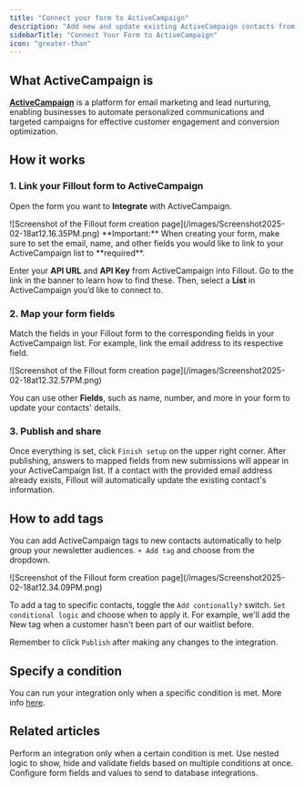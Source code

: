 ```yaml
---
title: "Connect your form to ActiveCampaign"
description: "Add new and update existing ActiveCampaign contacts from a Fillout form to grow your newsletter audience. Add tags to contacts based on conditions in your form."
sidebarTitle: "Connect Your Form to ActiveCampaign"
icon: "greater-than"
---
```


## What ActiveCampaign is

[**ActiveCampaign**](https://www.fillout.com/integrations/activecampaign) is a platform for email marketing and lead nurturing, enabling businesses to automate personalized communications and targeted campaigns for effective customer engagement and conversion optimization.

## How it works

### **1. Link your Fillout form to ActiveCampaign**

Open the form you want to **Integrate** with ActiveCampaign.

<Frame>
  ![Screenshot of the Fillout form creation page](/images/Screenshot2025-02-18at12.16.35PM.png)
</Frame>

<Check>
  **Important:** When creating your form, make sure to set the email, name, and other fields you would like to link to your ActiveCampaign list to **required**.
</Check>

Enter your **API URL** and **API Key** from ActiveCampaign into Fillout. Go to the link in the banner to learn how to find these. Then, select a **List** in ActiveCampaign you’d like to connect to.

### **2. Map your form fields**

Match the fields in your Fillout form to the corresponding fields in your ActiveCampaign list. For example, link the email address to its respective field.

<Frame>
  ![Screenshot of the Fillout form creation page](/images/Screenshot2025-02-18at12.32.57PM.png)
</Frame>

You can use other **Fields**, such as name, number, and more in your form to update your contacts' details.

### **3. Publish and share**

Once everything is set, click `Finish setup` on the upper right corner. After publishing, answers to mapped fields from new submissions will appear in your ActiveCampaign list. If a contact with the provided email address already exists, Fillout will automatically update the existing contact's information.

## **How to add tags**

You can add ActiveCampaign tags to new contacts automatically to help group your newsletter audiences. `+ Add tag` and choose from the dropdown.

<Frame>
  ![Screenshot of the Fillout form creation page](/images/Screenshot2025-02-18at12.34.09PM.png)
</Frame>

To add a tag to specific contacts, toggle the `Add contionally?` switch. `Set conditional logic` and choose when to apply it. For example, we'll add the New tag when a customer hasn't been part of our waitlist before.

Remember to click `Publish` after making any changes to the integration.

## **Specify a condition**

You can run your integration only when a specific condition is met. More info [here](/help/conditional-integration).

## Related articles

<CardGroup cols={3}>
  <Card title="Conditional integration logic" icon="gear-complex" iconType="regular" color="#FFC738" href="/help/conditional-integration">
    Perform an integration only when a certain condition is met.
  </Card>
  <Card title="Condition groups" icon="table-tree" iconType="regular" color="#FFC738" href="/help/condition-logic-groups">
    Use nested logic to show, hide and validate fields based on multiple conditions at once.
  </Card>
  <Card title="Map Fillout fields to integrations" icon="right-left" iconType="regular" color="#FFC738" href="/help/additional-integration-mappings">
    Configure form fields and values to send to database integrations.
  </Card>
</CardGroup>